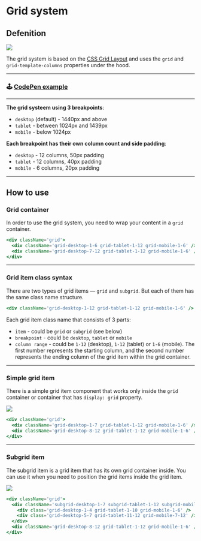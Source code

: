 
<Meta title='About/Grid' />

# Grid system

## Defenition

<img src={gridPreviw} />

The grid system is based on the [CSS Grid Layout](https://developer.mozilla.org/en-US/docs/Web/CSS/CSS_Grid_Layout) and uses the `grid` and `grid-template-columns` properties under the hood.

---

### 🕹 [CodePen example](https://codepen.io/PavelLaptev/pen/bGmNNWR)

---

**The grid systeem using 3 breakpoints**:

- `desktop` (default) - 1440px and above
- `tablet` - between 1024px and 1439px
- `mobile` - below 1024px

**Each breakpoint has their own column count and side padding**:

- `desktop` - 12 columns, 50px padding
- `tablet` - 12 columns, 40px padding
- `mobile` - 6 columns, 20px padding

---

## How to use

### Grid container

In order to use the grid system, you need to wrap your content in a `grid` container.

```jsx
<div className='grid'>
  <div className='grid-desktop-1-6 grid-tablet-1-12 grid-mobile-1-6' />
  <div className='grid-desktop-7-12 grid-tablet-1-12 grid-mobile-1-6' />
</div>
```

---

### Grid item class syntax

There are two types of grid items — `grid` and `subgrid`. But each of them has the same class name structure.

```jsx
<div className='grid-desktop-1-12 grid-tablet-1-12 grid-mobile-1-6' />
```

Each grid item class name that consists of 3 parts:

- `item` - could be `grid` or `subgrid` (see below)
- `breakpoint` - could be `desktop`, `tablet` or `mobile`
- `column range` - could be `1-12` (desktop), `1-12` (tablet) or `1-6` (mobile). The first number represents the starting column, and the second number represents the ending column of the grid item within the grid container.

---

### Simple grid item

There is a simple grid item component that works only inside the `grid` container or container that has `display: grid` property.

<img src={simpleGrid} />

```jsx
<div className='grid'>
  <div className='grid-desktop-1-7 grid-tablet-1-12 grid-mobile-1-6' />
  <div className='grid-desktop-8-12 grid-tablet-1-12 grid-mobile-1-6' />
</div>
```

---

### Subgrid item

The subgrid item is a grid item that has its own grid container inside. You can use it when you need to position the grid items inside the grid item.

<img src={gridPreviw} />

```jsx
<div className='grid'>
  <div className='subgrid-desktop-1-7 subgrid-tablet-1-12 subgrid-mobile-1-6'>
    <div class='grid-desktop-1-4 grid-tablet-1-10 grid-mobile-1-6' />
    <div class='grid-desktop-5-7 grid-tablet-11-12 grid-mobile-7-12' />
  </div>
  <div className='grid-desktop-8-12 grid-tablet-1-12 grid-mobile-1-6' />
</div>
```
